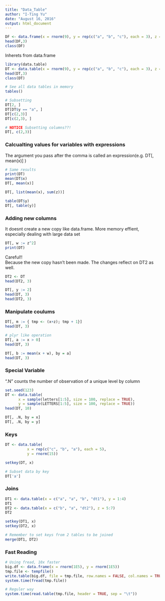 ```yaml
---
title: "Data_Table"
author: "I-Ting Yu"
date: "August 16, 2016"
output: html_document
---
```

  
```r
DF <- data.frame(x = rnorm(9), y = rep(c("a", "b", "c"), each = 3), z = rnorm(9))
head(DF,3)
class(DF)

```

Inherets from data.frame
```r
library(data.table)
DT <- data.table(x = rnorm(9), y = rep(c("a", "b", "c"), each = 3), z = rnorm(9))
head(DT,3)
class(DT)
```

```r
# See all data tables in memory
tables()

# Subsetting 
DT[2, ]
DT[DT$y == "a", ]
DT[c(2,3)]
DT[c(2,3), ]

# NOTICE Subsetting columns??! 
DT[, c(2,3)]
```

### Calcualting values for variables with expressions
The argument you pass after the comma is called an expression(e.g. DT[, mean(x)] )
```r
# Same results
print(DT)
mean(DT$x)
DT[, mean(x)]

DT[, list(mean(x), sum(z))]

table(DT$y)
DT[, table(y)]
```

### Adding new columns
It doesnt create a new copy like data.frame. More memory effient, especially dealing with large data set
```r
DT[, w := z^2]
print(DT)
```

Careful!!  
Because the new copy hasn't been made. The changes reflect on DT2 as well.
```r
DT2 <- DT
head(DT2, 3)

DT[, y := 2]
head(DT, 3)
head(DT2, 3)

```

### Manipulate coulums

```r
DT[, m := { tmp <- (x+z); tmp + 1}]
head(DT, 3)

# plyr like operation
DT[, a := x > 0]
head(DT, 3)

DT[, b := mean(x + w), by = a]
head(DT, 3)
```

### Special Variable
".N" counts the number of observation of a unique level by column
```r
set.seed(123)
DT <- data.table(
      x = sample(letters[1:5], size = 100, replace = TRUE),
      y = sample(LETTERS[1:5], size = 100, replace = TRUE))
head(DT, 10)

DT[, .N, by = x]
DT[, .N, by = y]

```

### Keys

```r
DT <- data.table(
          x = rep(c("c", "b", "a"), each = 5),
          y = rnorm(15))

setkey(DT, x)

# Subset data by key
DT['a']

```


### Joins
```r
DT1 <- data.table(x = c("a", "a", "b", "dt1"), y = 1:4)
DT1
DT2 <- data.table(x = c("b", "a", "dt2"), z = 5:7)
DT2

setkey(DT1, x)
setkey(DT2, x)

# Remember to set keys from 2 tables to be joined
merge(DT1, DT2)

```

### Fast Reading 
```r
# Using fread, 10x faster 
big.df <- data.frame(x = rnorm(1E5), y = rnorm(1E5))
tmp.file <- tempfile()
write.table(big.df, file = tmp.file, row.names = FALSE, col.names = TRUE, sep = "\t", quote = FALSE)
system.time(fread(tmp.file))

# Reguler way
system.time(read.table(tmp.file, header = TRUE, sep = "\t"))

```




